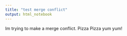 ```yaml
---
title: "test merge conflict"
output: html_notebook
---
```



Im trying to make a merge conflict. Pizza Pizza yum yum!
